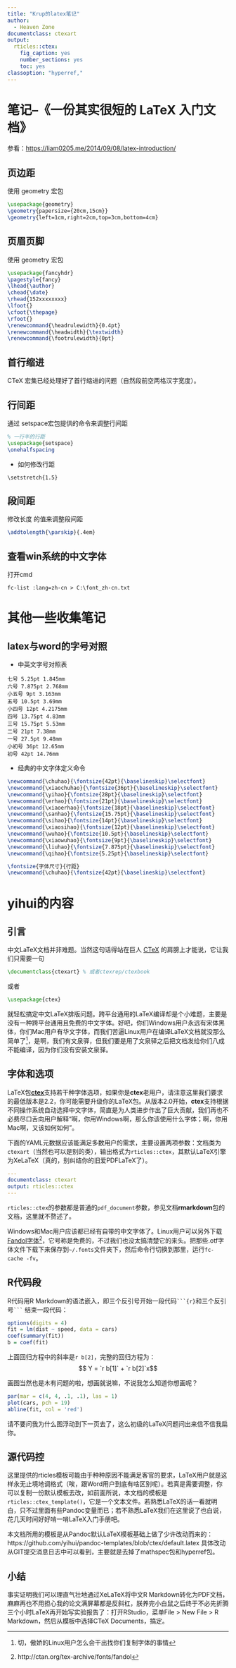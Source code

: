---
title: "Krup的latex笔记"
author:
  - Heaven Zone
documentclass: ctexart
output:
  rticles::ctex:
    fig_caption: yes
    number_sections: yes
    toc: yes
classoption: "hyperref,"
---


# 笔记--《一份其实很短的 LaTeX 入门文档》

参看：<https://liam0205.me/2014/09/08/latex-introduction/>

## 页边距

使用 geometry 宏包

```latex
\usepackage{geometry}
\geometry{papersize={20cm,15cm}}
\geometry{left=1cm,right=2cm,top=3cm,bottom=4cm}
```

## 页眉页脚

使用 geometry 宏包

```latex
\usepackage{fancyhdr}
\pagestyle{fancy}
\lhead{\author}
\chead{\date}
\rhead{152xxxxxxxx}
\lfoot{}
\cfoot{\thepage}
\rfoot{}
\renewcommand{\headrulewidth}{0.4pt}
\renewcommand{\headwidth}{\textwidth}
\renewcommand{\footrulewidth}{0pt}
```

## 首行缩进

CTeX 宏集已经处理好了首行缩进的问题（自然段前空两格汉字宽度）。

## 行间距

通过 setspace宏包提供的命令来调整行间距

```latex
% 一行半的行距
\usepackage{setspace}
\onehalfspacing
```

- 如何修改行距

```
\setstretch{1.5}
```

## 段间距

修改长度 \parskip 的值来调整段间距

```latex
\addtolength{\parskip}{.4em}
```

## 查看win系统的中文字体

打开cmd

```
fc-list :lang=zh-cn > C:\font_zh-cn.txt
```


# 其他一些收集笔记

## latex与word的字号对照

- 中英文字号对照表

```
七号 5.25pt 1.845mm
六号 7.875pt 2.768mm
小五号 9pt 3.163mm
五号 10.5pt 3.69mm
小四号 12pt 4.2175mm
四号 13.75pt 4.83mm
三号 15.75pt 5.53mm
二号 21pt 7.38mm
一号 27.5pt 9.48mm
小初号 36pt 12.65mm
初号 42pt 14.76mm
```

- 经典的中文字体定义命令 

```latex
\newcommand{\chuhao}{\fontsize{42pt}{\baselineskip}\selectfont}
\newcommand{\xiaochuhao}{\fontsize{36pt}{\baselineskip}\selectfont}
\newcommand{\yihao}{\fontsize{28pt}{\baselineskip}\selectfont}
\newcommand{\erhao}{\fontsize{21pt}{\baselineskip}\selectfont}
\newcommand{\xiaoerhao}{\fontsize{18pt}{\baselineskip}\selectfont}
\newcommand{\sanhao}{\fontsize{15.75pt}{\baselineskip}\selectfont}
\newcommand{\sihao}{\fontsize{14pt}{\baselineskip}\selectfont}
\newcommand{\xiaosihao}{\fontsize{12pt}{\baselineskip}\selectfont}
\newcommand{\wuhao}{\fontsize{10.5pt}{\baselineskip}\selectfont}
\newcommand{\xiaowuhao}{\fontsize{9pt}{\baselineskip}\selectfont}
\newcommand{\liuhao}{\fontsize{7.875pt}{\baselineskip}\selectfont}
\newcommand{\qihao}{\fontsize{5.25pt}{\baselineskip}\selectfont}

\fontsize{字体尺寸}{行距}
\newcommand{\chuhao}{\fontsize{42pt}{\baselineskip}\selectfont}
```


<!-- ----------分割线---------- -->

# yihui的内容

## 引言

中文LaTeX文档并非难题。当然这句话得站在巨人 [CTeX](http://ctex.org) 的肩膀上才能说，它让我们只需要一句

```latex
\documentclass{ctexart} % 或者ctexrep/ctexbook
```

或者

```latex
\usepackage{ctex}
```

就轻松搞定中文LaTeX排版问题。跨平台通用的LaTeX编译却是个小难题，主要是没有一种跨平台通用且免费的中文字体。好吧，你们Windows用户永远有宋体黑体，你们Mac用户有华文字体，而我们苦逼Linux用户在编译LaTeX文档就没那么简单了^[切，傲娇的Linux用户怎么会干出找你们复制字体的事情]，是啊，我们有文泉驿，但我们要是用了文泉驿之后把文档发给你们八成不能编译，因为你们没有安装文泉驿。

## 字体和选项

LaTeX包[**ctex**](http://ctan.org/pkg/ctex)支持若干种字体选项，如果你是**ctex**老用户，请注意这里我们要求的最低版本是2.2，你可能需要升级你的LaTeX包。从版本2.0开始，**ctex**支持根据不同操作系统自动选择中文字体，简直是为人类进步作出了巨大贡献，我们再也不必费尽口舌向用户解释“啊，你用Windows啊，那么你该使用什么字体；啊，你用Mac啊，又该如何如何”。

下面的YAML元数据应该能满足多数用户的需求，主要设置两项参数：文档类为`ctexart`（当然也可以是别的类），输出格式为`rticles::ctex`，其默认LaTeX引擎为XeLaTeX（真的，别纠结你的旧爱PDFLaTeX了）。

```yaml
---
documentclass: ctexart
output: rticles::ctex
---
```

`rticles::ctex`的参数都是普通的`pdf_document`参数，参见文档**rmarkdown**包的文档，这里就不赘述了。

Windows和Mac用户应该都已经有自带的中文字体了。Linux用户可以另外下载 [Fandol字体](http://ctan.org/pkg/fandol)^[http://ctan.org/tex-archive/fonts/fandol]，它号称是免费的，不过我们也没太搞清楚它的来头。把那些.otf字体文件下载下来保存到`~/.fonts`文件夹下，然后命令行切换到那里，运行`fc-cache -fv`。

## R代码段

R代码用R Markdown的语法嵌入，即三个反引号开始一段代码```` ```{r} ````和三个反引号```` ``` ```` 结束一段代码：

```{r}
options(digits = 4)
fit = lm(dist ~ speed, data = cars)
coef(summary(fit))
b = coef(fit)
```

上面回归方程中的斜率是`r b[2]`，完整的回归方程为：$$ Y = `r b[1]` + `r b[2]`x$$

画图当然也是木有问题的啦，想画就说嘛，不说我怎么知道你想画呢？

```{r scatter, fig.cap='cars数据散点图以及回归直线。'}
par(mar = c(4, 4, .1, .1), las = 1)
plot(cars, pch = 19)
abline(fit, col = 'red')
```

请不要问我为什么图浮动到下一页去了，这么初级的LaTeX问题问出来信不信我扁你。

## 源代码控

这里提供的rticles模板可能由于种种原因不能满足客官的要求，LaTeX用户就是这样永无止境地调格式（唉，跟Word用户到底有啥区别呢）。若真是需要调整，你可以复制一份默认模板去改，如前面所说，本文档的模板是`rticles::ctex_template()`，它是一个文本文件。若熟悉LaTeX的话一看就明白，只不过里面有些Pandoc变量而已；若不熟悉LaTeX我们在这里说了也白说，花几天时间好好啃一啃LaTeX入门手册吧。

本文档所用的模板是从Pandoc默认LaTeX模板基础上做了少许改动而来的：https://github.com/yihui/pandoc-templates/blob/ctex/default.latex 具体改动从GIT提交消息日志中可以看到，主要就是去掉了mathspec包和hyperref包。

## 小结

事实证明我们可以理直气壮地通过XeLaTeX将中文R Markdown转化为PDF文档，麻麻再也不用担心我的论文满屏幕都是反斜杠，朕养完小白鼠之后终于不必先折腾三个小时LaTeX再开始写实验报告了：打开RStudio，菜单File > New File > R Markdown，然后从模板中选择CTeX Documents，搞定。
